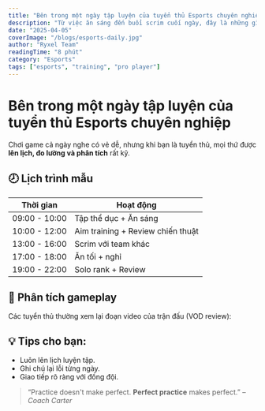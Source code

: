 ```yaml
---
title: "Bên trong một ngày tập luyện của tuyển thủ Esports chuyên nghiệp"
description: "Từ việc ăn sáng đến buổi scrim cuối ngày, đây là những gì diễn ra mỗi ngày trong cuộc sống của tuyển thủ Esports."
date: "2025-04-05"
coverImage: "/blogs/esports-daily.jpg"
author: "Ryxel Team"
readingTime: "8 phút"
category: "Esports"
tags: ["esports", "training", "pro player"]
---
```



# Bên trong một ngày tập luyện của tuyển thủ Esports chuyên nghiệp

Chơi game cả ngày nghe có vẻ dễ, nhưng khi bạn là tuyển thủ, mọi thứ được **lên lịch, đo lường và phân tích** rất kỹ.

## 🕗 Lịch trình mẫu

| Thời gian     | Hoạt động                         |
| ------------- | --------------------------------- |
| 09:00 - 10:00 | Tập thể dục + Ăn sáng             |
| 10:00 - 12:00 | Aim training + Review chiến thuật |
| 13:00 - 16:00 | Scrim với team khác               |
| 17:00 - 18:00 | Ăn tối + nghỉ                     |
| 19:00 - 22:00 | Solo rank + Review                |

## 🎯 Phân tích gameplay

Các tuyển thủ thường xem lại đoạn video của trận đấu (VOD review):

<YoutubeEmbed videoId="3lE2X6a7WH8" />

## 💡 Tips cho bạn:

- Luôn lên lịch luyện tập.
- Ghi chú lại lỗi từng ngày.
- Giao tiếp rõ ràng với đồng đội.

> “Practice doesn't make perfect. **Perfect practice** makes perfect.” – _Coach Carter_
